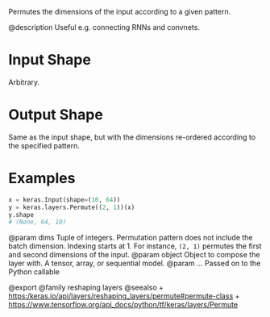 Permutes the dimensions of the input according to a given pattern.

@description
Useful e.g. connecting RNNs and convnets.

# Input Shape
Arbitrary.

# Output Shape
Same as the input shape, but with the dimensions re-ordered according
to the specified pattern.

# Examples
```python
x = keras.Input(shape=(10, 64))
y = keras.layers.Permute((2, 1))(x)
y.shape
# (None, 64, 10)
```

@param dims Tuple of integers. Permutation pattern does not include the
batch dimension. Indexing starts at 1.
For instance, `(2, 1)` permutes the first and second dimensions
of the input.
@param object Object to compose the layer with. A tensor, array, or sequential model.
@param ... Passed on to the Python callable

@export
@family reshaping layers
@seealso
+ <https:/keras.io/api/layers/reshaping_layers/permute#permute-class>
+ <https://www.tensorflow.org/api_docs/python/tf/keras/layers/Permute>

